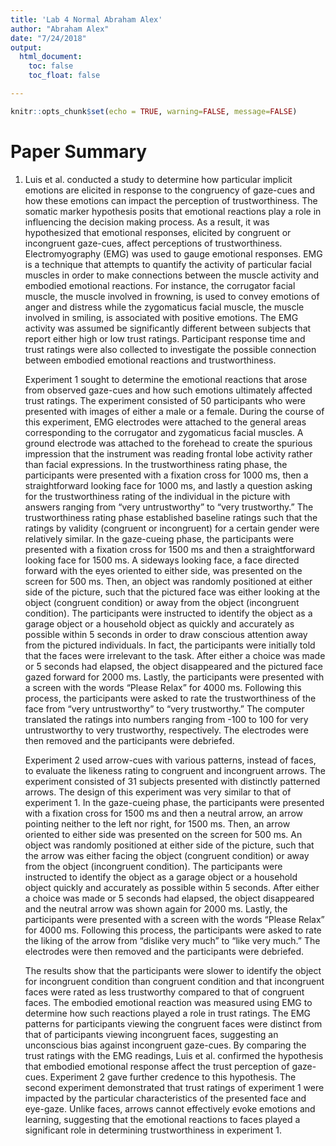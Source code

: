 ```yaml
---
title: 'Lab 4 Normal Abraham Alex'
author: "Abraham Alex"
date: "7/24/2018"
output: 
  html_document:
    toc: false
    toc_float: false

---
```


```r
knitr::opts_chunk$set(echo = TRUE, warning=FALSE, message=FALSE)
```


# Paper Summary

1.	Luis et al. conducted a study to determine how particular implicit emotions are elicited in response to the congruency of gaze-cues and how these emotions can impact the perception of trustworthiness. The somatic marker hypothesis posits that emotional reactions play a role in influencing the decision making process. As a result, it was hypothesized that emotional responses, elicited by congruent or incongruent gaze-cues, affect perceptions of trustworthiness. Electromyography (EMG) was used to gauge emotional responses. EMG is a technique that attempts to quantify the activity of particular facial muscles in order to make connections between the muscle activity and embodied emotional reactions. For instance, the corrugator facial muscle, the muscle involved in frowning, is used to convey emotions of anger and distress while the zygomaticus facial muscle, the muscle involved in smiling, is associated with positive emotions. The EMG activity was assumed be significantly different between subjects that report either high or low trust ratings. Participant response time and trust ratings were also collected to investigate the possible connection between embodied emotional reactions and trustworthiness.
	
	Experiment 1 sought to determine the emotional reactions that arose from observed gaze-cues and how such emotions ultimately affected trust ratings. The experiment consisted of 50 participants who were presented with images of either a male or a female. During the course of this experiment, EMG electrodes were attached to the general areas corresponding to the corrugator and zygomaticus facial muscles. A ground electrode was attached to the forehead to create the spurious impression that the instrument was reading frontal lobe activity rather than facial expressions. In the trustworthiness rating phase, the participants were presented with a fixation cross for 1000 ms, then a straightforward looking face for 1000 ms, and lastly a question asking for the trustworthiness rating of the individual in the picture with answers ranging from “very untrustworthy” to “very trustworthy.” The trustworthiness rating phase established baseline ratings such that the ratings by validity (congruent or incongruent) for a certain gender were relatively similar. In the gaze-cueing phase, the participants were presented with a fixation cross for 1500 ms and then a straightforward looking face for 1500 ms. A sideways looking face, a face directed forward with the eyes oriented to either side, was presented on the screen for 500 ms. Then, an object was randomly positioned at either side of the picture, such that the pictured face was either looking at the object (congruent condition) or away from the object (incongruent condition). The participants were instructed to identify the object as a garage object or a household object as quickly and accurately as possible within 5 seconds in order to draw conscious attention away from the pictured individuals. In fact, the participants were initially told that the faces were irrelevant to the task. After either a choice was made or 5 seconds had elapsed, the object disappeared and the pictured face gazed forward for 2000 ms. Lastly, the participants were presented with a screen with the words “Please Relax” for 4000 ms. Following this process, the participants were asked to rate the trustworthiness of the face from “very untrustworthy” to “very trustworthy.” The computer translated the ratings into numbers ranging from -100 to 100 for very untrustworthy to very trustworthy, respectively. The electrodes were then removed and the participants were debriefed.
	
	Experiment 2 used arrow-cues with various patterns, instead of faces, to evaluate the likeness rating to congruent and incongruent arrows. The experiment consisted of 31 subjects presented with distinctly patterned arrows. The design of this experiment was very similar to that of experiment 1. In the gaze-cueing phase, the participants were presented with a fixation cross for 1500 ms and then a neutral arrow, an arrow pointing neither to the left nor right, for 1500 ms. Then, an arrow oriented to either side was presented on the screen for 500 ms. An object was randomly positioned at either side of the picture, such that the arrow was either facing the object (congruent condition) or away from the object (incongruent condition). The participants were instructed to identify the object as a garage object or a household object quickly and accurately as possible within 5 seconds. After either a choice was made or 5 seconds had elapsed, the object disappeared and the neutral arrow was shown again for 2000 ms. Lastly, the participants were presented with a screen with the words “Please Relax” for 4000 ms. Following this process, the participants were asked to rate the liking of the arrow from “dislike very much” to “like very much.” The electrodes were then removed and the participants were debriefed.
	
	The results show that the participants were slower to identify the object for incongruent condition than congruent condition and that incongruent faces were rated as less trustworthy compared to that of congruent faces. The embodied emotional reaction was measured using EMG to determine how such reactions played a role in trust ratings. The EMG patterns for participants viewing the congruent faces were distinct from that of participants viewing incongruent faces, suggesting an unconscious bias against incongruent gaze-cues. By comparing the trust ratings with the EMG readings, Luis et al. confirmed the hypothesis that embodied emotional response affect the trust perception of gaze-cues. Experiment 2 gave further credence to this hypothesis. The second experiment demonstrated that trust ratings of experiment 1 were impacted by the particular characteristics of the presented face and eye-gaze. Unlike faces, arrows cannot effectively evoke emotions and learning, suggesting that the emotional reactions to faces played a significant role in determining trustworthiness in experiment 1.
